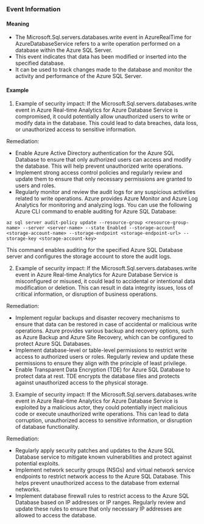 
### Event Information

#### Meaning

- The Microsoft.Sql.servers.databases.write event in AzureRealTime for AzureDatabaseService refers to a write operation performed on a database within the Azure SQL Server.
- This event indicates that data has been modified or inserted into the specified database.
- It can be used to track changes made to the database and monitor the activity and performance of the Azure SQL Server.

#### Example

1. Example of security impact: If the Microsoft.Sql.servers.databases.write event in Azure Real-time Analytics for Azure Database Service is compromised, it could potentially allow unauthorized users to write or modify data in the database. This could lead to data breaches, data loss, or unauthorized access to sensitive information.

Remediation:
- Enable Azure Active Directory authentication for the Azure SQL Database to ensure that only authorized users can access and modify the database. This will help prevent unauthorized write operations.
- Implement strong access control policies and regularly review and update them to ensure that only necessary permissions are granted to users and roles.
- Regularly monitor and review the audit logs for any suspicious activities related to write operations. Azure provides Azure Monitor and Azure Log Analytics for monitoring and analyzing logs. You can use the following Azure CLI command to enable auditing for Azure SQL Database:

```
az sql server audit-policy update --resource-group <resource-group-name> --server <server-name> --state Enabled --storage-account <storage-account-name> --storage-endpoint <storage-endpoint-url> --storage-key <storage-account-key>
```

This command enables auditing for the specified Azure SQL Database server and configures the storage account to store the audit logs.

2. Example of security impact: If the Microsoft.Sql.servers.databases.write event in Azure Real-time Analytics for Azure Database Service is misconfigured or misused, it could lead to accidental or intentional data modification or deletion. This can result in data integrity issues, loss of critical information, or disruption of business operations.

Remediation:
- Implement regular backups and disaster recovery mechanisms to ensure that data can be restored in case of accidental or malicious write operations. Azure provides various backup and recovery options, such as Azure Backup and Azure Site Recovery, which can be configured to protect Azure SQL Databases.
- Implement database-level or table-level permissions to restrict write access to authorized users or roles. Regularly review and update these permissions to ensure they align with the principle of least privilege.
- Enable Transparent Data Encryption (TDE) for Azure SQL Database to protect data at rest. TDE encrypts the database files and protects against unauthorized access to the physical storage.

3. Example of security impact: If the Microsoft.Sql.servers.databases.write event in Azure Real-time Analytics for Azure Database Service is exploited by a malicious actor, they could potentially inject malicious code or execute unauthorized write operations. This can lead to data corruption, unauthorized access to sensitive information, or disruption of database functionality.

Remediation:
- Regularly apply security patches and updates to the Azure SQL Database service to mitigate known vulnerabilities and protect against potential exploits.
- Implement network security groups (NSGs) and virtual network service endpoints to restrict network access to the Azure SQL Database. This helps prevent unauthorized access to the database from external networks.
- Implement database firewall rules to restrict access to the Azure SQL Database based on IP addresses or IP ranges. Regularly review and update these rules to ensure that only necessary IP addresses are allowed to access the database.

